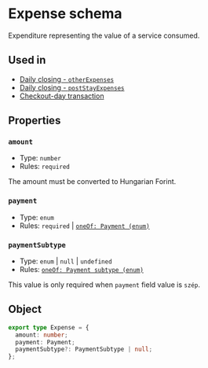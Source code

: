 
# Expense schema
Expenditure representing the value of a service consumed.

## Used in
- [Daily closing - `otherExpenses`](/schema-ntak/daily-closing#otherexpenses)
- [Daily closing - `postStayExpenses`](/schema-ntak/daily-closing#poststayexpenses)
- [Checkout-day transaction](/schema-ntak/segments/checkout-day-transaction#expenses)

## Properties
### `amount`
- Type: `number`
- Rules: `required`

<Callout type="info">The amount must be converted to Hungarian Forint.</Callout>

### `payment`
- Type: `enum`
- Rules: `required` | [`oneOf: Payment (enum)`](/schema-ntak/enums/payment)

### `paymentSubtype`
- Type: `enum` | `null` | `undefined`
- Rules: [`oneOf: Payment subtype (enum)`](/schema-ntak/enums/payment-subtype)

<Callout type="info">This value is only required when `payment` field value is `szép`.</Callout>

## Object

```ts
export type Expense = {
  amount: number;
  payment: Payment;
  paymentSubtype?: PaymentSubtype | null;
};
```